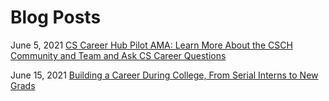 
<MdLayout title="Blog Posts" hideTopButton>

# Blog Posts

June 5, 2021 [CS Career Hub Pilot AMA: Learn More About the CSCH Community and Team and Ask CS Career Questions](/blog/csch-pilot-ama)

June 15, 2021 [Building a Career During College, From Serial Interns to New Grads](/blog/csch-college-career)

</MdLayout>
